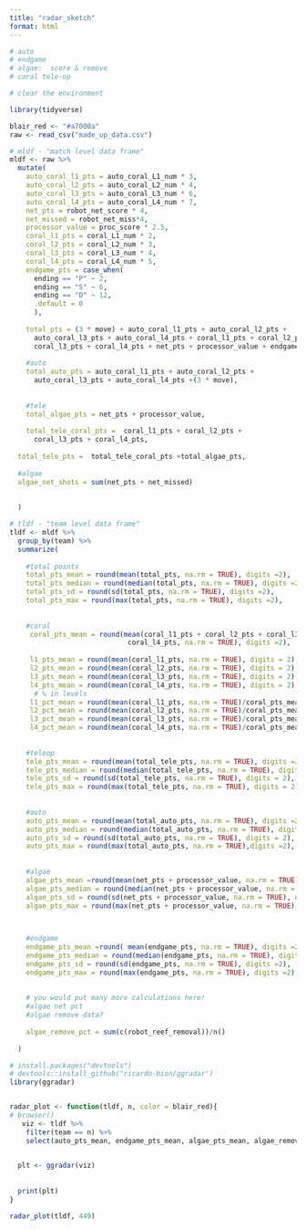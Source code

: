 ```yaml
---
title: "radar_sketch"
format: html
---
```


```r
# auto
# endgame
# algae:  score & remove
# coral tele-op
```

```r
# clear the environment

library(tidyverse)

blair_red <- "#a7000a"
raw <- read_csv("made_up_data.csv")

# mldf - "match level data frame"
mldf <- raw %>%
  mutate(
    auto_coral_l1_pts = auto_coral_L1_num * 3, 
    auto_coral_l2_pts = auto_coral_L2_num * 4, 
    auto_coral_l3_pts = auto_coral_L3_num * 6, 
    auto_coral_l4_pts = auto_coral_L4_num * 7, 
    net_pts = robot_net_score * 4, 
    net_missed = robot_net_miss*4,
    processor_value = proc_score * 2.5, 
    coral_l1_pts = coral_L1_num * 2, 
    coral_l2_pts = coral_L2_num * 3, 
    coral_l3_pts = coral_L3_num * 4, 
    coral_l4_pts = coral_L4_num * 5, 
    endgame_pts = case_when(
      ending == "P" ~ 2, 
      ending == "S" ~ 6, 
      ending == "D" ~ 12, 
      .default = 0
      ),
    
    total_pts = (3 * move) + auto_coral_l1_pts + auto_coral_l2_pts + 
      auto_coral_l3_pts + auto_coral_l4_pts + coral_l1_pts + coral_l2_pts + 
      coral_l3_pts + coral_l4_pts + net_pts + processor_value + endgame_pts,
    
    #auto
    total_auto_pts = auto_coral_l1_pts + auto_coral_l2_pts + 
      auto_coral_l3_pts + auto_coral_l4_pts +(3 * move),
    
    
    #tele
    total_algae_pts = net_pts + processor_value,
    
    total_tele_coral_pts =  coral_l1_pts + coral_l2_pts + 
      coral_l3_pts + coral_l4_pts,
    
  total_tele_pts =  total_tele_coral_pts +total_algae_pts,
  
  #algae
  algae_net_shots = sum(net_pts + net_missed)
  
  
  )

# tldf - "team level data frame"
tldf <- mldf %>%
  group_by(team) %>%
  summarize(
    
    #total points
    total_pts_mean = round(mean(total_pts, na.rm = TRUE), digits =2), 
    total_pts_median = round(median(total_pts, na.rm = TRUE), digits =2),
    total_pts_sd = round(sd(total_pts, na.rm = TRUE), digits =2), 
    total_pts_max = round(max(total_pts, na.rm = TRUE), digits =2),
       
    
    #coral
     coral_pts_mean = round(mean(coral_l1_pts + coral_l2_pts + coral_l3_pts + 
                             coral_l4_pts, na.rm = TRUE), digits =2), 
    
     l1_pts_mean = round(mean(coral_l1_pts, na.rm = TRUE), digits = 2), 
     l2_pts_mean = round(mean(coral_l2_pts, na.rm = TRUE), digits = 2), 
     l3_pts_mean = round(mean(coral_l3_pts, na.rm = TRUE), digits = 2), 
     l4_pts_mean = round(mean(coral_l4_pts, na.rm = TRUE), digits = 2), 
      # % in levels
     l1_pct_mean = round(mean(coral_l1_pts, na.rm = TRUE)/coral_pts_mean*100, digits = 2), 
     l2_pct_mean = round(mean(coral_l2_pts, na.rm = TRUE)/coral_pts_mean*100, digits = 2), 
     l3_pct_mean = round(mean(coral_l3_pts, na.rm = TRUE)/coral_pts_mean*100, digits = 2), 
     l4_pct_mean = round(mean(coral_l4_pts, na.rm = TRUE)/coral_pts_mean*100, digits = 2), 
    
    
    #teleop
    tele_pts_mean = round(mean(total_tele_pts, na.rm = TRUE), digits =2), 
    tele_pts_median = round(median(total_tele_pts, na.rm = TRUE), digits =2), 
    tele_pts_sd = round(sd(total_tele_pts, na.rm = TRUE), digits = 2), 
    tele_pts_max = round(max(total_tele_pts, na.rm = TRUE), digits = 2), 
               
    
    #auto
    auto_pts_mean = round(mean(total_auto_pts, na.rm = TRUE), digits =2 ), 
    auto_pts_median = round(median(total_auto_pts, na.rm = TRUE), digits = 2), 
    auto_pts_sd = round(sd(total_auto_pts, na.rm = TRUE), digits = 2),
    auto_pts_max = round(max(total_auto_pts, na.rm = TRUE),digits =2),  
      
    
    #algae
    algae_pts_mean =round(mean(net_pts + processor_value, na.rm = TRUE), digits=2),
    algae_pts_median = round(median(net_pts + processor_value, na.rm = TRUE), digits = 2),
    algae_pts_sd = round(sd(net_pts + processor_value, na.rm = TRUE), digits =2),
    algae_pts_max = round(max(net_pts + processor_value, na.rm = TRUE), digits =2), 


    
    #endgame
    endgame_pts_mean =round( mean(endgame_pts, na.rm = TRUE), digits =2),
    endgame_pts_median = round(median(endgame_pts, na.rm = TRUE), digits =2), 
    endgame_pts_sd = round(sd(endgame_pts, na.rm = TRUE), digits =2),
    endgame_pts_max = round(max(endgame_pts, na.rm = TRUE), digits =2),
    
    
    # you would put many more calculations here!
    #algae net pct
    #algae remove data?
    
    algae_remove_pct = sum(c(robot_reef_removal))/n()
    
  )

```

```r
# install.packages("devtools")
# devtools::install_github("ricardo-bion/ggradar")
library(ggradar)


radar_plot <- function(tldf, n, color = blair_red){
# browser()
   viz <- tldf %>%
    filter(team == n) %>%
    select(auto_pts_mean, endgame_pts_mean, algae_pts_mean, algae_remove_pct, coral_pts_mean)
  

  plt <- ggradar(viz)
  
  
  print(plt)
}

radar_plot(tldf, 449)


```
